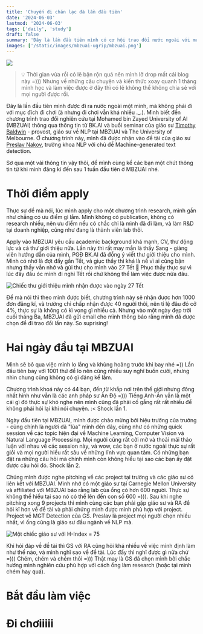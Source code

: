 ```yaml
---
title: 'Chuyến đi chăn lạc đà lần đầu tiên'
date: '2024-06-03'
lastmod: '2024-06-03'
tags: ['daily', 'study']
draft: false
summary: 'Đây là lần đầu tiên mình có cơ hội trao đổi nước ngoài với mục đích nghiên cứu. Hãy cùng nghe mình kể về những câu chuyện trong chuyến đi này nhé!'
images: ['/static/images/mbzuai-ugrip/mbzuai.png']
---
```


![](/static/images/mbzuai-ugrip/mbzuai.png)

> 💡 Thời gian vừa rồi có lẽ bận rộn quá nên mình lỡ drop mất cái blog này =))) Nhưng về những câu chuyện và kiến thức xoay quanh 1 tháng mình học và làm việc được ở đây thì có lẽ không thể không chia sẻ với mọi người được rồi.

Đây là lần đầu tiên mình được đi ra nước ngoài một mình, mà không phải đi với mục đích đi chơi (à nhưng đi chơi vẫn khá nhiều ._.). Mình biết đến chương trình trao đổi nghiên cứu tại Mohamed bin Zayed University of AI (MBZUAI) thông qua thông tin từ BK.AI và buổi seminar của giáo sư [Timothy Baldwin](https://eltimster.github.io/www/) - provost, giáo sư về NLP tại MBZUAI và The University of Melbourne. Ở chương trình này, mình đã được nhận vào đề tài của giáo sư [Preslav Nakov](https://en.wikipedia.org/wiki/Preslav_Nakov), trưởng khoa NLP với chủ đề Machine-generated text detection.

Sơ qua một vài thông tin vậy thôi, để mình cùng kể các bạn một chút thông tin từ khi mình đăng kí đến sau 1 tuần đầu tiên ở MBZUAI nhé.

# Thời điểm apply
Thực sự để mà nói, lúc mình apply cho một chương trình research, mình gần như chẳng có ưu điểm gì lắm. Mình không có publication, không có research nhiều, nên ưu điểm nếu có chắc chỉ là mình đã đi làm, và làm R&D tại doanh nghiệp, cũng như đang là thành viên lab thôi.

Apply vào MBZUAI yêu cầu academic background khá mạnh, CV, thư động lực và cả thư giới thiệu nữa. Lần này thì rất may mắn là thầy Sang - giảng viên hướng dẫn của mình, PGĐ BK.AI đã đồng ý viết thư giới thiệu cho mình. Mình có nhớ là đợt đấy gần Tết, và giục thầy thì khá là nể vì ai cũng bận nhưng thầy vẫn nhớ và gửi thư cho mình vào 27 Tết 🥲 Phục thầy thực sự vì lúc đấy đầu óc mình đi nghỉ Tết rồi chứ không thể làm việc được nữa đâu.

![Chiếc thư giới thiệu mình nhận được vào ngày 27 Tết](/static/images/mbzuai-ugrip/sangdvlor.png)

Để mà nói thì theo mình được biết, chương trình này sẽ nhận được hơn 1000 đơn đăng kí, và trường chỉ chấp nhận được 40 người thôi, nên tỉ lệ đâu đó cỡ 4%, thực sự là không có kì vọng gì nhiều cả. Nhưng vào một ngày đẹp trời cuối tháng Ba, MBZUAI đã gửi email cho mình thông báo rằng mình đã được chọn để đi trao đổi lần này. So suprising!

# Hai ngày đầu tại MBZUAI
Mình sẽ bỏ qua việc mình lo lắng và khủng hoảng trước khi bay nhé =)) Lần đầu tiên bay với 1001 thứ để lo nên cũng nhiều suy nghĩ buồn cười, nhưng nhìn chung cũng không có gì đáng kể lắm.

Chương trình khoá này có 44 bạn, đến từ khắp nơi trên thế giới nhưng đông nhất hình như vẫn là các anh pháp sư Ấn Độ =))) Tiếng Anh-Ấn vẫn là một cái gì đó thực sự khó nghe nên mình cũng đã phải cố gắng rất rất nhiều để không phải hỏi lại khi nói chuyện. :< Shock lần 1.

Ngày đầu tiên tại MBZUAI, mình được chào mừng bởi hiệu trưởng của trường - cũng chính là người đã "lùa" mình đến đây, cũng như có những quick session về các topic hiện đại về Machine Learning, Computer Vision và Natural Language Processing. Mọi người cũng rất cởi mở và thoải mái thảo luận với nhau về các session này, và wow, các bạn ở nước ngoài thực sự rất giỏi và mọi người hiểu rất sâu về những lĩnh vực quan tâm. Có những bạn đặt ra những câu hỏi mà chính mình còn không hiểu tại sao các bạn ấy đặt được câu hỏi đó. Shock lần 2.

Chúng mình được nghe pitching về các project tại trường và các giáo sư có liên kết với MBZUAI. Mình nhớ có một giáo sư tại Carnegie Mellon University và affiliated với MBZUAI bảo rằng lab của ổng có hơn 600 người. Thực sự không thể hiểu tại sao nó có thể lên đến con số 600 =))). Sau khi nghe pitching xong 9 projects thì mình cùng các bạn phải gặp giáo sư và RA để hỏi kĩ hơn về đề tài và phải chứng minh được mình phù hợp với project. Project về MGT Detection của GS. Preslav là project mọi người chọn nhiều nhất, vì ổng cũng là giáo sư đầu ngành về NLP mà.

![Một chiếc giáo sư với H-Index = 75](/static/images/mbzuai-ugrip/preslav.png)

Khi hỏi đáp về đề tài thì GS với RA cũng hỏi khá nhiều về việc mình định làm như thế nào, và mình nghĩ sao về đề tài. Lúc đấy thì nghĩ được gì nữa chứ =))) Chém, chém và chém thôi =))) Thật may là GS đã chọn mình bởi chắc hướng mình nghiên cứu phù hợp với cách ổng làm research (hoặc tại mình chém hay quá).

# Bắt đầu làm việc


# Đi chơiiiii
